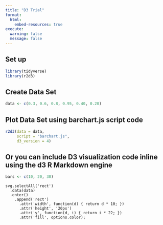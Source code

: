 ```yaml
---
title: "D3 Trial"
format: 
  html:
    embed-resources: true
execute: 
  warning: false
  message: false
---
```


## Set up
```r
library(tidyverse)
library(r2d3)
```

## Create Data Set

```r
data <- c(0.3, 0.6, 0.8, 0.95, 0.40, 0.20)
```


## Plot Data Set using barchart.js script code
```r
r2d3(data = data, 
     script = "barchart.js",
     d3_version = 4)
```

## Or you can include D3 visualization code inline using the d3 R Markdown engine

```r
bars <- c(10, 20, 30)
```

```d3
svg.selectAll('rect')
  .data(data)
  .enter()
    .append('rect')
      .attr('width', function(d) { return d * 10; })
      .attr('height', '20px')
      .attr('y', function(d, i) { return i * 22; })
      .attr('fill', options.color);
```